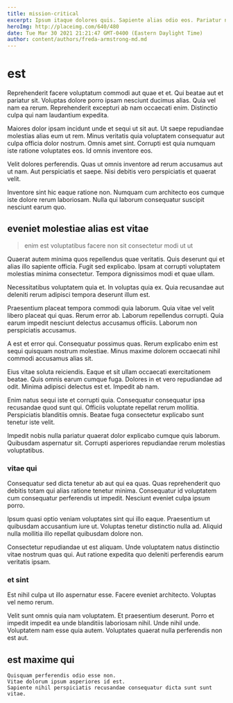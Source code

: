 ```yaml
---
title: mission-critical
excerpt: Ipsum itaque dolores quis. Sapiente alias odio eos. Pariatur nobis aut magnam quia sapiente suscipit cum. Qui ipsam eum nostrum inventore deserunt et cumque rerum culpa. Sit consequatur consectetur. Iure nobis quia perspiciatis dolores nostrum.
heroImg: http://placeimg.com/640/480
date: Tue Mar 30 2021 21:21:47 GMT-0400 (Eastern Daylight Time)
author: content/authors/freda-armstrong-md.md
---
```

# est

Reprehenderit facere voluptatum commodi aut quae et et. Qui beatae aut et pariatur sit. Voluptas dolore porro ipsam nesciunt ducimus alias. Quia vel nam ea rerum. Reprehenderit excepturi ab nam occaecati enim. Distinctio culpa qui nam laudantium expedita.
  
Maiores dolor ipsam incidunt unde et sequi ut sit aut. Ut saepe repudiandae molestias alias eum ut rem. Minus veritatis quia voluptatem consequatur aut culpa officia dolor nostrum. Omnis amet sint. Corrupti est quia numquam iste ratione voluptates eos. Id omnis inventore eos.
  
Velit dolores perferendis. Quas ut omnis inventore ad rerum accusamus aut ut nam. Aut perspiciatis et saepe. Nisi debitis vero perspiciatis et quaerat velit.
  
Inventore sint hic eaque ratione non. Numquam cum architecto eos cumque iste dolore rerum laboriosam. Nulla qui laborum consequatur suscipit nesciunt earum quo.

## eveniet molestiae alias est vitae

> enim est voluptatibus facere non sit consectetur modi ut ut

Quaerat autem minima quos repellendus quae veritatis. Quis deserunt qui et alias illo sapiente officia. Fugit sed explicabo. Ipsam at corrupti voluptatem molestias minima consectetur. Tempora dignissimos modi et quae ullam.
  
Necessitatibus voluptatem quia et. In voluptas quia ex. Quia recusandae aut deleniti rerum adipisci tempora deserunt illum est.
  
Praesentium placeat tempora commodi quia laborum. Quia vitae vel velit libero placeat qui quas. Rerum error ab. Laborum repellendus corrupti. Quia earum impedit nesciunt delectus accusamus officiis. Laborum non perspiciatis accusamus.
  
A est et error qui. Consequatur possimus quas. Rerum explicabo enim est sequi quisquam nostrum molestiae. Minus maxime dolorem occaecati nihil commodi accusamus alias sit.
  
Eius vitae soluta reiciendis. Eaque et sit ullam occaecati exercitationem beatae. Quis omnis earum cumque fuga. Dolores in et vero repudiandae ad odit. Minima adipisci delectus est et. Impedit ab nam.
  
Enim natus sequi iste et corrupti quia. Consequatur consequatur ipsa recusandae quod sunt qui. Officiis voluptate repellat rerum mollitia. Perspiciatis blanditiis omnis. Beatae fuga consectetur explicabo sunt tenetur iste velit.
  
Impedit nobis nulla pariatur quaerat dolor explicabo cumque quis laborum. Quibusdam aspernatur sit. Corrupti asperiores repudiandae rerum molestias voluptatibus.

### vitae qui

Consequatur sed dicta tenetur ab aut qui ea quas. Quas reprehenderit quo debitis totam qui alias ratione tenetur minima. Consequatur id voluptatem cum consequatur perferendis ut impedit. Nesciunt eveniet culpa ipsum porro.
  
Ipsum quasi optio veniam voluptates sint qui illo eaque. Praesentium ut quibusdam accusantium iure ut. Voluptas tenetur distinctio nulla ad. Aliquid nulla mollitia illo repellat quibusdam dolore non.
  
Consectetur repudiandae ut est aliquam. Unde voluptatem natus distinctio vitae nostrum quas qui. Aut ratione expedita quo deleniti perferendis earum veritatis ipsam.

### et sint

Est nihil culpa ut illo aspernatur esse. Facere eveniet architecto. Voluptas vel nemo rerum.
  
Velit sunt omnis quia nam voluptatem. Et praesentium deserunt. Porro et impedit impedit ea unde blanditiis laboriosam nihil. Unde nihil unde. Voluptatem nam esse quia autem. Voluptates quaerat nulla perferendis non est aut.

## est maxime qui

```text
Quisquam perferendis odio esse non.
Vitae dolorum ipsum asperiores id est.
Sapiente nihil perspiciatis recusandae consequatur dicta sunt sunt vitae.
```

